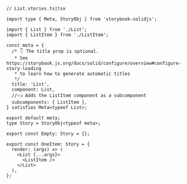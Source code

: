 ```tsx
// List.stories.ts|tsx

import type { Meta, StoryObj } from 'storybook-solidjs';

import { List } from './List';
import { ListItem } from './ListItem';

const meta = {
  /* 👇 The title prop is optional.
   * See https://storybook.js.org/docs/solid/configure/overview#configure-story-loading
   * to learn how to generate automatic titles
   */
  title: 'List',
  component: List,
  //👈 Adds the ListItem component as a subcomponent
  subcomponents: { ListItem },
} satisfies Meta<typeof List>;

export default meta;
type Story = StoryObj<typeof meta>;

export const Empty: Story = {};

export const OneItem: Story = {
  render: (args) => (
    <List {...args}>
      <ListItem />
    </List>
  ),
};
```
